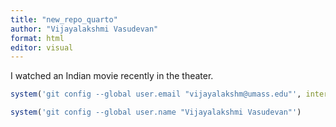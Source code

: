 ```yaml
---
title: "new_repo_quarto"
author: "Vijayalakshmi Vasudevan"
format: html
editor: visual
---
```


I watched an Indian movie recently in the theater.

```r
system('git config --global user.email "vijayalakshm@umass.edu"', intern = TRUE)
```

```r
system('git config --global user.name "Vijayalakshmi Vasudevan"')
```
